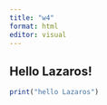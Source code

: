 ```yaml
---
title: "w4"
format: html
editor: visual
---
```


## Hello Lazaros! 

```r
print("hello Lazaros")
```
